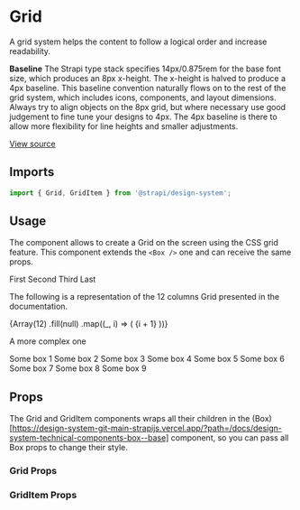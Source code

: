 <!--- Grid.stories.mdx --->



<Meta title="Design System/Technical Components/Grid" component={Grid} />

# Grid

A grid system helps the content to follow a logical order and increase readability.

**Baseline** The Strapi type stack specifies 14px/0.875rem for the base font size, which produces an 8px x-height. The
x-height is halved to produce a 4px baseline. This baseline convention naturally flows on to the rest of the grid
system, which includes icons, components, and layout dimensions. Always try to align objects on the 8px grid, but where
necessary use good judgement to fine tune your designs to 4px. The 4px baseline is there to allow more flexibility for
line heights and smaller adjustments.

[View source](https://github.com/strapi/design-system/tree/main/packages/strapi-design-system/src/Grid)

## Imports

```js
import { Grid, GridItem } from '@strapi/design-system';
```

## Usage

The component allows to create a Grid on the screen using the CSS grid feature. This component extends the `<Box />` one
and can receive the same props.

<Canvas>
  <Story name="base">
    <Grid gap={5}>
      <GridItem col={1} background="primary100">
        <Typography>First</Typography>
      </GridItem>
      <GridItem col={1} background="primary100">
        <Typography>Second</Typography>
      </GridItem>
      <GridItem col={1} background="primary100">
        <Typography>Third</Typography>
      </GridItem>
      <GridItem col={1} background="primary100" color="primary700">
        <Typography>Last</Typography>
      </GridItem>
    </Grid>
  </Story>
</Canvas>

The following is a representation of the 12 columns Grid presented in the documentation.

<Canvas>
  <Story name="base grid">
    <Grid gap={5}>
      {Array(12)
        .fill(null)
        .map((_, i) => (
          <GridItem key={i} background="warning200" col={1}>
            <Typography>{i + 1}</Typography>
          </GridItem>
        ))}
    </Grid>
  </Story>
</Canvas>

A more complex one

<Canvas>
  <Story name="complex grid">
    <Grid gap={{ desktop: 5, tablet: 2, mobile: 1 }} background="primary200">
      <GridItem background="neutral100" padding={1} col={6} s={12}>
        <Typography>Some box 1</Typography>
      </GridItem>
      <GridItem background="neutral100" padding={1} col={6} s={12}>
        <Typography>Some box 2</Typography>
      </GridItem>
      <GridItem background="neutral100" padding={1} col={3} s={6} xs={12}>
        <Typography>Some box 3</Typography>
      </GridItem>
      <GridItem background="neutral100" padding={1} col={3} s={6} xs={12}>
        <Typography>Some box 4</Typography>
      </GridItem>
      <GridItem background="neutral100" padding={1} col={3} s={6} xs={12}>
        <Typography>Some box 5</Typography>
      </GridItem>
      <GridItem background="neutral100" padding={1} col={3} s={6} xs={12}>
        <Typography>Some box 6</Typography>
      </GridItem>
      <GridItem background="neutral100" padding={1} col={8} xs={12}>
        <Typography>Some box 7</Typography>
      </GridItem>
      <GridItem background="neutral100" padding={1} col={2} xs={12}>
        <Typography>Some box 8</Typography>
      </GridItem>
      <GridItem background="neutral100" padding={5} col={2} xs={12}>
        <Typography>Some box 9</Typography>
      </GridItem>
    </Grid>
  </Story>
</Canvas>

## Props

The Grid and GridItem components wraps all their children in the
(Box)[https://design-system-git-main-strapijs.vercel.app/?path=/docs/design-system-technical-components-box--base]
component, so you can pass all Box props to change their style.

### Grid Props

<ArgsTable of={Grid} />

### GridItem Props

<ArgsTable of={GridItem} />
